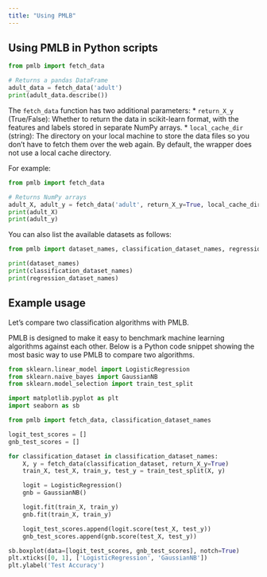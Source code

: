 ```yaml
---
title: "Using PMLB"
---
```



## Using PMLB in Python scripts

```python
from pmlb import fetch_data

# Returns a pandas DataFrame
adult_data = fetch_data('adult')
print(adult_data.describe())
```

The `fetch_data` function has two additional parameters:
* `return_X_y` (True/False): Whether to return the data in scikit-learn format, with the features and labels stored in separate NumPy arrays.
* `local_cache_dir` (string): The directory on your local machine to store the data files so you don't have to fetch them over the web again. By default, the wrapper does not use a local cache directory.

For example:

``` python
from pmlb import fetch_data

# Returns NumPy arrays
adult_X, adult_y = fetch_data('adult', return_X_y=True, local_cache_dir='./')
print(adult_X)
print(adult_y)
```

You can also list the available datasets as follows:

```python
from pmlb import dataset_names, classification_dataset_names, regression_dataset_names

print(dataset_names)
print(classification_dataset_names)
print(regression_dataset_names)
```

## Example usage
Let's compare two classification algorithms with PMLB.

PMLB is designed to make it easy to benchmark machine learning algorithms against each other. Below is a Python code snippet showing the most basic way to use PMLB to compare two algorithms.

``` python
from sklearn.linear_model import LogisticRegression
from sklearn.naive_bayes import GaussianNB
from sklearn.model_selection import train_test_split

import matplotlib.pyplot as plt
import seaborn as sb

from pmlb import fetch_data, classification_dataset_names

logit_test_scores = []
gnb_test_scores = []

for classification_dataset in classification_dataset_names:
    X, y = fetch_data(classification_dataset, return_X_y=True)
    train_X, test_X, train_y, test_y = train_test_split(X, y)

    logit = LogisticRegression()
    gnb = GaussianNB()

    logit.fit(train_X, train_y)
    gnb.fit(train_X, train_y)

    logit_test_scores.append(logit.score(test_X, test_y))
    gnb_test_scores.append(gnb.score(test_X, test_y))

sb.boxplot(data=[logit_test_scores, gnb_test_scores], notch=True)
plt.xticks([0, 1], ['LogisticRegression', 'GaussianNB'])
plt.ylabel('Test Accuracy')
```


